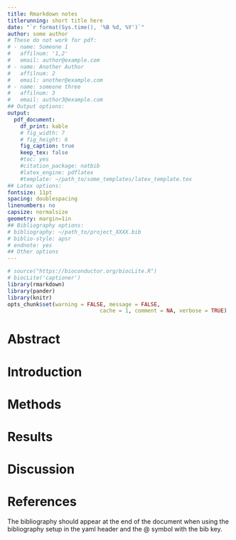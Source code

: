 ```yaml
---
title: Rmarkdown notes
titlerunning: short title here
date: "`r format(Sys.time(), '%B %d, %Y')`"
author: some author
# These do not work for pdf:
# - name: Someone 1
#   affilnum: '1,2'
#   email: author@example.com
# - name: Another Author
#   affilnum: 2
#   email: another@example.com
# - name: someone three
#   affilnum: 3
#   email: author3@example.com
## Output options:
output:
  pdf_document:
    df_print: kable
    # fig_width: 7
    # fig_height: 6
    fig_caption: true
    keep_tex: false
    #toc: yes
    #citation_package: natbib
    #latex_engine: pdflatex
    #template: ~/path_to/some_templates/latex_template.tex
## Latex options:
fontsize: 11pt
spacing: doublespacing
linenumbers: no
capsize: normalsize
geometry: margin=1in
## Bibliography options:
# bibliography: ~/path_to/project_XXXX.bib
# biblio-style: apsr
# endnote: yes
## Other options
---
```


```r
# source("https://bioconductor.org/biocLite.R")
# biocLite('captioner')
library(rmarkdown)
library(pander)
library(knitr)
opts_chunk$set(warning = FALSE, message = FALSE, 
							 cache = 1, comment = NA, verbose = TRUE)
```


# Abstract


# Introduction


# Methods


# Results


# Discussion


# References

The bibliography should appear at the end of the document when using the bibliography setup in the yaml header and the @ symbol with the bib key.